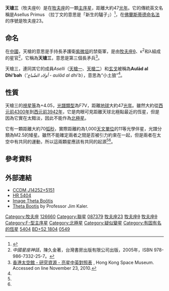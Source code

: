 {{short description|在北天牧夫座的恆星。}}
{{Starbox begin
 | name = 天槍三（牧夫座θ）
}}
{{Starbox observe
 | epoch    = J2000
 | ra       = {{RA|14|25|11.79703}}<ref name=aaa474_2_653/>
 | dec      = {{DEC|+51|51|02.6769}}<ref name=aaa474_2_653/>
 | appmag_v = 4.05<ref name=aass85_3_1015/>
 | constell = [[牧夫座|牧夫座]]
 | 星官= [[天枪_(星官)|天枪]] ([[紫微垣|紫微垣]])
}}
{{Starbox character
 | class    = F7 V<ref name=aass85_3_1015/>
 | r-i      = 0.25 
 | v-r      =  
 | b-v      = +0.50<ref name=aass85_3_1015/>
 | u-b      = −0.02<ref name="MERMILLIOD"/>
 | variable = 
}}
{{Starbox astrometry
 | radial_v = −11.60<ref name="Gontcharov"/>
 | prop_mo_ra  = -235.40<ref name=aaa474_2_653/>
 | prop_mo_dec = -399.07<ref name=aaa474_2_653/>
 | parallax = 68.82
 | p_error  = 0.14
 | parallax_footnote = <ref name=aaa474_2_653/>
 | absmag_v =3.25<ref name=Holmberg2009/>
}}
{{Starbox detail
 | mass     = 1.3<ref name=aass85_3_1015/>
 | radius   = {{nowrap|1.733 ± 0.011}}<ref name=apj746_1_101/>
 | luminosity  = {{nowrap|4.131 ± 0.096}}<ref name=apj746_1_101/>
 | temperature = {{nowrap|6265 ± 41}}<ref name=apj746_1_101/>
 | gravity  = 4.12<ref name=aass85_3_1015/>
 | metal_fe = 0.02<ref name=prugniel>{{Cite journal | doi = 10.1051/0004-6361/201116769| title = The atmospheric parameters and spectral interpolator for the MILES stars| journal = Astronomy & Astrophysics| volume = 531| pages = A165| year = 2011| last1 = Prugniel | first1 = P. | last2 = Vauglin | first2 = I.| last3 = Koleva | first3 = M.|arxiv = 1104.4952 |bibcode = 2011A&A...531A.165P }}</ref>
 | rotational_velocity = 29.2<ref name=aaa493_3_1099/>
 | age_myr  = 
}}
{{Starbox catalog
 | names={{odlist|name=Asellus Primus|F=23 Boötis|BD=+52° 1804|FK5=531|GJ=549|HD=126660|HIP=70497|HR=5404|LTT=14245|SAO=29137}}.<ref name=SIMBAD>{{cite simbad|title=28 January 2018}}</ref>
}}
{{Starbox reference
 | Simbad=HD+126660
 | ARICNS = 01132
}}
{{Starbox end}}
'''天槍三'''（牧夫座θ）是在[[牧夫座|牧夫座]]的一顆[[主序星|主序星]]，距離大約47[[光年|光年]]。它的傳統英文名稱是Asellus Primus {{IPAc-en|ə|ˈ|s|ɛ|l|ə|s|_|ˈ|p|r|aɪ|m|ə|s}}（拉丁文的意思是「新生的驢子」）<ref>{{Cite web |url=http://penelope.uchicago.edu/Thayer/E/Gazetteer/Topics/astronomy/_Texts/secondary/ALLSTA/Bootes*.html |title=Star Name - R.H.Allen p.105 |access-date=2011-05-22 |archive-date=2012-12-14 |archive-url=https://www.webcitation.org/6CuNdeDUM?url=http://penelope.uchicago.edu/Thayer/E/Gazetteer/Topics/astronomy/_Texts/secondary/ALLSTA/Bootes*.html |dead-url=no }}</ref>，在[[佛蘭斯蒂德命名法|佛蘭斯蒂德命名法]]的序號是牧夫座23。

== 命名 ==
在[[中國天文學史|中國]]，天槍的意思是手持長矛護衛[[紫微垣|紫微垣]]的禁衛軍，是由[[牧夫座|牧夫座]]θ、κ<sup>2</sup>和λ組成的星官<ref>''中國星座神話''，陳久金著，台灣書房出版有限公司出版，2005年，ISBN 978-986-7332-25-7。</ref>，它稱為'''天槍三'''，意思是第三個長矛兵<ref>[http://www.lcsd.gov.hk/CE/Museum/Space/Research/StarName/c_research_chinengstars_ama_b.htm 香港太空館 - 研究資源 - 亮星中英對照表] {{Wayback|url=http://www.lcsd.gov.hk/CE/Museum/Space/Research/StarName/c_research_chinengstars_ama_b.htm |date=20100811014924 }}, Hong Kong Space Museum. Accessed on line November 23, 2010.</ref>。

天槍三，連同其它的成員''Aselli''（[[牧夫座κ|天槍一]]、[[牧夫座ι|天槍二]]）和[[牧夫座λ|玄戈]]被稱為'''Aulād al Dhiʼbah'''（'''أولاد الضّباع'' - ''aulād al dhiʼb''），意思為“小土狼”<ref name=allen1963/>。

== 性質 ==
天槍三的[[視星等|視星等]]為+4.05，[[恆星光譜|光譜類型]]為F7V，距離[[地球|地球]]大約47[[光年|光年]]。雖然大約從[[前5千紀|西元前4300年]]到[[前40世紀|西元前3942年]]，它是肉眼可見距離天球北極點最近的恆星，但是因為它實在太黯淡，因此不能作為[[北極星|北極星]]{{citation needed|date=January 2016|reason=It may be true, but I could not find a reference to confirm it. Hence it may be OR.}}。

它有一顆距離大約70[[弧秒|弧秒]]，實際距離約為1,000[[天文單位|天文單位]]的11等光學伴星，光譜分類為M2.5的矮星。雖然不能確定兩者之間是否被引力約束在一起，但是兩者在太空中有共同的運動，所以這兩顆星應該有共同的起源<ref name=kaler/><ref name=aj133_3_889/>。

== 參考資料 ==
{{reflist|refs=

<ref name=Holmberg2009>{{citation
 | display-authors=1 | last1=Holmberg | first1=J.
 | last2=Nordström | first2=B. | last3=Andersen | first3=J.
 | title=The Geneva-Copenhagen survey of the solar neighbourhood. III. Improved distances, ages, and kinematics
 | volume=501 | issue=3 |date=July 2009 | pages=941–947
 | journal=Astronomy and Astrophysics
 | doi=10.1051/0004-6361/200811191 | bibcode=2009A&A...501..941H
 | arxiv=0811.3982 | postscript=. }}</ref>

<ref name=aass85_3_1015>{{citation | last1=Malagnini | first1=M. L. | last2=Morossi | first2=C. | title=Accurate absolute luminosities, effective temperatures, radii, masses and surface gravities for a selected sample of field stars | journal=Astronomy and Astrophysics Supplement Series | volume=85 | issue=3 | pages=1015–1019 |date=November 1990 | bibcode=1990A&AS...85.1015M }}</ref>

<ref name=aaa474_2_653>{{citation | first=F. | last=van Leeuwen |date=November 2007 | title=Validation of the new Hipparcos reduction | journal=Astronomy and Astrophysics | volume=474 | issue=2 | pages=653–664 | bibcode=2007A&A...474..653V | doi=10.1051/0004-6361:20078357 |arxiv = 0708.1752 }}</ref>

<ref name=allen1963>{{citation | last=Allen | first=R. H. | year=1963 | authorlink=Richard Hinckley Allen | title=Star Names: Their Lore and Meaning | url=https://archive.org/details/starnamestheirlo00alle/page/105 | accessdate=2010-12-12 | edition=Reprint | publisher=Dover Publications Inc | location=New York, NY | isbn=0-486-21079-0 | page=[https://archive.org/details/starnamestheirlo00alle/page/105 105] | url-access=registration }}</ref>

<ref name=apj746_1_101>{{citation | display-authors=1 | last1=Boyajian | first1=Tabetha S. | last2=McAlister | first2=Harold A. | last3=van Belle | first3=Gerard | last4=Gies | first4=Douglas R. | last5=ten Brummelaar | first5=Theo A. | last6=von Braun | first6=Kaspar | last7=Farrington | first7=Chris | last8=Goldfinger | first8=P. J. | last9=O'Brien | first9=David | last10=Parks | first10=J. Robert | last11=Richardson | first11=Noel D. | last12=Ridgway | first12=Stephen | last13=Schaefer | first13=Gail | last14=Sturmann | first14=Laszlo | last15=Sturmann | first15=Judit | last16=Touhami | first16=Yamina | last17=Turner | first17=Nils H. | last18=White | first18=Russel | title=Stellar Diameters and Temperatures. I. Main-sequence A, F, and G Stars | journal=The Astrophysical Journal | volume=746 | issue=1 | page=101 |date=February 2012 | doi=10.1088/0004-637X/746/1/101 | bibcode=2012ApJ...746..101B |arxiv = 1112.3316 }}. See Table 10.</ref>

<ref name="Gontcharov">{{Cite journal
 | last1=Gontcharov | first1=G. A.
 | title=Pulkovo Compilation of Radial Velocities for 35 495 Hipparcos stars in a common system
 | journal=Astronomy Letters
 | volume=32 | issue=11 | pages=759–771 | date=November 2006
 | doi=10.1134/S1063773706110065 | bibcode=2006AstL...32..759G
|arxiv = 1606.08053 }}</ref>

<ref name=aaa493_3_1099>{{citation | display-authors=1 | last1=Schröder | first1=C. | last2=Reiners | first2=A. | last3=Schmitt | first3=J. H. M. M. | title=Ca II HK emission in rapidly rotating stars. Evidence for an onset of the solar-type dynamo | journal=Astronomy and Astrophysics | date=January 2009 | volume=493 | issue=3 | pages=1099–1107 | doi=10.1051/0004-6361:200810377 | bibcode=2009A&A...493.1099S | postscript=. | url=http://goedoc.uni-goettingen.de/goescholar/bitstream/handle/1/9690/aa10377-08.pdf?sequence=2 }}{{Dead link|date=2020年4月 |bot=InternetArchiveBot |fix-attempted=yes }}</ref>

<ref name="MERMILLIOD">{{citation
 | last1=Mermilliod | first1=J.-C.
 | title=Compilation of Eggen's UBV data, transformed to UBV (unpublished)
 | journal=Catalogue of Eggen's UBV Data. SIMBAD
 | date=1986 | bibcode=1986EgUBV........0M
}}</ref>

<ref name=kaler>{{citation
 |first1       = James
 |last1        = Kaler
 |work         = Stars
 |title        = Asellus Primus
 |publisher    = University of Illinois
 |url          = http://stars.astro.illinois.edu/sow/asellusp.html
 |accessdate   = 2016-01-07
 |postscript   = .
 |archive-date = 2020-10-03
 |archive-url  = https://web.archive.org/web/20201003011744/http://stars.astro.illinois.edu/sow/asellusp.html
 |dead-url     = no
}}</ref>

<ref name=aj133_3_889>{{citation 
 | last1=Lépine | first1=Sébastien | last2=Bongiorno | first2=Bethany 
 | title=New Distant Companions to Known Nearby Stars. II. Faint Companions of Hipparcos Stars and the Frequency of Wide Binary Systems 
 | journal=The Astronomical Journal
 | volume=133 | issue=3 | pages=889–905 | date=March 2007
 | doi=10.1086/510333 | bibcode=2007AJ....133..889L 
 | arxiv=astro-ph/0610605 | postscript=.
}}</ref>

}}

== 外部連結 ==
* [http://webviz.u-strasbg.fr/viz-bin/VizieR-S?CCDM%20J14252%2b5151A CCDM J14252+5151] {{Wayback|url=http://webviz.u-strasbg.fr/viz-bin/VizieR-S?CCDM%20J14252%2b5151A |date=20201003042900 }}
* [http://webviz.u-strasbg.fr/viz-bin/VizieR-S?HR%205404 HR 5404] {{Wayback|url=http://webviz.u-strasbg.fr/viz-bin/VizieR-S?HR%205404 |date=20201002224139 }}
* [http://aladin.u-strasbg.fr/AladinPreview?-c=SV*+ZI++1068&ident=SV*+ZI++1068&submit=Aladin+previewer Image Theta Boötis]
* [https://web.archive.org/web/20081202122015/http://www.astro.uiuc.edu/~kaler/sow/asellusp.html Theta Bootis] by Professor Jim Kaler.

{{Stars of Boötes}}

{{DEFAULTSORT:Theta Bootis}}
[[Category:牧夫座|Category:牧夫座]]
[[Category:HD和HDE天體|126660]]
[[Category:聯星|Category:聯星]]
[[Category:HIP天體|087379]]
[[Category:佛氏天體|牧夫座23]]
[[Category:拜耳天體|牧夫座θ]]
[[Category:類太陽恆星|牧夫座θ]]
[[Category:F-型主序星|Category:F-型主序星]]
[[Category:北極星|Category:北極星]]
[[Category:疑似變星|Category:疑似變星]]
[[Category:有固有名的恆星|Category:有固有名的恆星]] 
[[Category:HR天體|5404]]
[[Category:波恩天體|BD+52 1804]]
[[Category:格利澤和GJ天體|0549]]